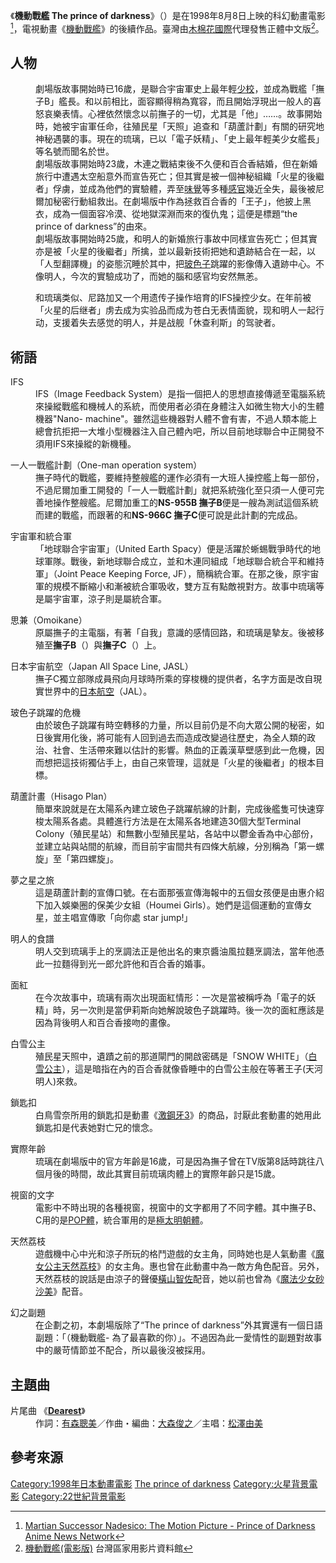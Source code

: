 {{電影資訊框
| 片名     = 機動戰艦 The prince of darkness
| 電影原名 = {{lang|ja|機動戦艦ナデシコ -The prince of darkness-}}
| 圖像     = 
| 圖像大小 = 
| 圖像說明 = 
| 片名表記 = 
| 副標題   = 
| 導演     = [[佐藤龍雄|佐藤龍雄]]
| 監製     = 
| 製片     = 
| 編劇     = 
| 劇本     = 佐藤龍雄
| 故事     = 
| 原著     = 
| 旁白     = 
| 統籌     = 
| 主演     = 
| 配樂     = 服部隆之
| 片尾曲   = Dearest
| 攝影     = 
| 剪輯     = 松村正宏
| 製片商   = [[XEBEC|XEBEC]]
| 片長     = 80分
| 產地     = {{flagicon|JPN}} 日本
| 語言     = 日語
| 上映日期 = 1998年8月8日
| 發行商   = {{flagicon|JPN}} [[東映|東映]]<br>{{flagicon|ROC}} [[木棉花國際|木棉花國際]]
| 發行日期 = {{flagicon|JPN}} 1999年10月22日
| 公映許可 = 
| 預算     = 
| 票房     = 
| 前集     = 
| 續集     = 
| 中國大陸片名 = 
| 香港片名 = 
| 澳門片名 = 
| 台灣片名 = 
| 新馬片名 = 
| 官方網站 = 
}}
《'''機動戰艦 The prince of darkness'''》（{{lang|ja|機動戦艦ナデシコ -The prince of darkness-}}）是在1998年8月8日上映的科幻動畫電影<ref>[http://www.animenewsnetwork.com/encyclopedia/anime.php?id=1010 Martian Successor Nadesico: The Motion Picture - Prince of Darkness] {{Wayback|url=http://www.animenewsnetwork.com/encyclopedia/anime.php?id=1010 |date=20210126214740 }}[[Anime_News_Network|Anime News Network]]{{en}}</ref>，電視動畫《[[機動戰艦|機動戰艦]]》的後續作品。臺灣由[[木棉花國際|木棉花國際]]代理發售正體中文版<ref>[http://www.etaipei.com.tw/main/qtylist.asp?r=103810 機動戰艦(電影版)] {{Wayback|url=http://www.etaipei.com.tw/main/qtylist.asp?r=103810 |date=20190909151146 }}台灣區家用影片資料館{{zh-tw}}</ref>。

==人物==
; {{nihongo|星野琉璃|ホシノ・ルリ（星野 ルリ）|[[配音員|配音員]]：[[南央美|南央美]]}}
:劇場版故事開始時已16歲，是聯合宇宙軍史上最年輕[[少校|少校]]，並成為戰艦「撫子B」艦長。和以前相比，面容顯得稍為寬容，而且開始浮現出一般人的喜怒哀樂表情。心裡依然懷念以前撫子的一切，尤其是「他」……。故事開始時，她被宇宙軍任命，往殖民星「天照」追查和「葫蘆計劃」有關的研究地神秘遇襲的事。現在的琉璃，已以「電子妖精」、「史上最年輕美少女艦長」等名號而聞名於世。
; {{nihongo|天河明人|テンカワ・アキト（天河 明人）|配音員：[[上田祐司|上田祐司]]、[[葉三陽|葉三陽]]（台灣）}}
:劇場版故事開始時23歲，木連之戰結束後不久便和百合香結婚，但在新婚旅行中遭遇太空船意外而宣告死亡；但其實是被一個神秘組織「火星的後繼者」俘虜，並成為他們的實驗體，弄至[[味覺|味覺]]等多種[[感官|感官]]幾近全失，最後被尼爾加秘密行動組救出。在劇場版中作為拯救百合香的「王子」，他披上黑衣，成為一個面容冷漠、從地獄深淵而來的復仇鬼；這便是標題“the prince of darkness”的由來。
; {{nihongo|御統百合香（由利佳）|ミスマル・ユリカ（御統 ユリカ）|配音員：[[桑島法子|桑島法子]]}}
:劇場版故事開始時25歲，和明人的新婚旅行事故中同樣宣告死亡；但其實亦是被「火星的後繼者」所擒，並以最新技術把她和遺跡結合在一起，以「人型翻譯機」的姿態沉睡於其中，把[[玻色子|玻色子]]跳躍的影像傳入遺跡中心。不像明人，今次的實驗成功了，而她的腦和感官均安然無恙。

; {{nihongo|拉碧絲·勒蘇里|ラピス・ラズリ|Rapisu Razuri|配音員：[[仲間由紀惠|仲間由紀惠]]}}
:和琉璃类似、尼路加又一个用遗传子操作培育的IFS操控少女。在年前被「火星的后继者」虏去成为实验品而成为苍白无表情面貌，现和明人一起行动，支援着失去感觉的明人，并是战舰「休查利斯」的驾驶者。

==術語==
;IFS
:IFS（Image Feedback System）是指一個把人的思想直接傳遞至電腦系統來操縱戰艦和機械人的系統，而使用者必須在身體注入如微生物大小的生體機器"Nano- machine"。雖然這些機器對人體不會有害，不過人類本能上總會抗拒把一大堆小型機器注入自己體內吧，所以目前地球聯合中正開發不須用IFS來操縱的新機種。

;一人一戰艦計劃（One-man operation system）
:撫子時代的戰艦，要維持整艘艦的運作必須有一大班人操控艦上每一部份，不過尼爾加重工開發的「一人一戰艦計劃」就把系統強化至只須一人便可完善地操作整艘艦。尼爾加重工的'''NS-955B 撫子B'''便是一艘為測試這個系統而建的戰艦，而跟著的'''{{lang|ja|ユーチャリス}}'''和'''NS-966C 撫子C'''便可說是此計劃的完成品。

;宇宙軍和統合軍
:「地球聯合宇宙軍」（United Earth Spacy）便是活躍於蜥蜴戰爭時代的地球軍隊。戰後，新地球聯合成立，並和木連同組成「地球聯合統合平和維持軍」（Joint Peace Keeping Force, JF），簡稱統合軍。在那之後，原宇宙軍的規模不斷縮小和漸被統合軍吸收，雙方互有點敵視對方。故事中琉璃等是屬宇宙軍，涼子則是屬統合軍。

;思兼（Omoikane）
:原屬撫子的主電腦，有著「自我」意識的感情回路，和琉璃是摯友。後被移殖至'''撫子B'''（{{lang|ja|ナデシコB}}）與'''撫子C'''（{{lang|ja|ナデシコC}}）上。

;日本宇宙航空（Japan All Space Line, JASL）
:撫子C獨立部隊成員飛向月球時所乘的穿梭機的提供者，名字方面是改自現實世界中的[[日本航空|日本航空]]（JAL）。

;玻色子跳躍的危機
:由於玻色子跳躍有時空轉移的力量，所以目前仍是不向大眾公開的秘密，如日後實用化後，將可能有人回到過去而造成改變過往歷史，為全人類的政治、社會、生活帶來難以估計的影響。熱血的正義漢草壁感到此一危機，因而想把這技術獨佔手上，由自己來管理，這就是「火星的後繼者」的根本目標。

;葫蘆計畫（Hisago Plan）
:簡單來說就是在太陽系內建立玻色子跳躍航線的計劃，完成後艦隻可快速穿梭太陽系各處。具體進行方法是在太陽系各地建造30個大型Terminal Colony（殖民星站）和無數小型殖民星站，各站中以鬱金香為中心部份，並建立站與站間的航線，而目前宇宙間共有四條大航線，分別稱為「第一螺旋」至「第四螺旋」。

;夢之星之旅
:這是葫蘆計劃的宣傳口號。在右面那張宣傳海報中的五個女孩便是由惠介紹下加入娛樂圈的保美少女組（Houmei Girls）。她們是這個運動的宣傳女星，並主唱宣傳歌「向你處 star jump!」

;明人的食譜
:明人交到琉璃手上的烹調法正是他出名的東京醬油風拉麵烹調法，當年他憑此一拉麵得到光一郎允許他和百合香的婚事。

;面紅
:在今次故事中，琉璃有兩次出現面紅情形：一次是當被稱呼為「電子的妖精」時，另一次則是當伊莉斯向她解說玻色子跳躍時。後一次的面紅應該是因為背後明人和百合香接吻的畫像。

;白雪公主
:殖民星天照中，遺蹟之前的那道閘門的開啟密碼是「SNOW WHITE」（[[白雪公主|白雪公主]]），這是暗指在內的百合香就像昏睡中的白雪公主般在等著王子(天河明人)來救。

;鎖匙扣
:白鳥雪奈所用的鎖匙扣是動畫《[[激鋼牙3|激鋼牙3]]》的商品，討厭此套動畫的她用此鎖匙扣是代表她對亡兄的懷念。

;實際年齡
:琉璃在劇場版中的官方年齡是16歲，可是因為撫子曾在TV版第8話時跳往八個月後的時間，故此其實目前琉璃肉體上的實際年齡只是15歲。

;視窗的文字
:電影中不時出現的各種視窗，視窗中的文字都用了不同字體。其中撫子B、C用的是[[POP體|POP體]]，統合軍用的是[[極太明朝體|極太明朝體]]。

;天然荔枝
:遊戲機中心中光和涼子所玩的格鬥遊戲的女主角，同時她也是人氣動畫《[[魔女公主天然荔枝|魔女公主天然荔枝]]》的女主角。惠也曾在此動畫中為一敵方角色配音。另外，天然荔枝的說話是由涼子的聲優[[橫山智佐|橫山智佐]]配音，她以前也曾為《[[魔法少女砂沙美|魔法少女砂沙美]]》配音。

;幻之副題
:在企劃之初，本劇場版除了“The prince of darkness”外其實還有一個日語副題：「{{lang|ja|機動戦艦ナデシコ- 大好きな 君だから}}（機動戰艦- 為了最喜歡的你）」。不過因為此一愛情性的副題對故事中的嚴苛情節並不配合，所以最後沒被採用。

==主題曲==
;片尾曲 《'''[[Dearest_(松泽由美单曲)|Dearest]]'''》
:作詞：[[有森聰美|有森聰美]]／作曲・編曲：[[大森俊之|大森俊之]]／主唱：[[松澤由美|松澤由美]]

==參考來源==
{{reflist}}

{{XEBEC}}
{{日本星雲獎多媒體部門}}
{{Anime Grand Prix}}
{{DEFAULTSORT:Kidō Senkan Nadeshiko -The prince of darkness-}}
[[Category:1998年日本動畫電影|Category:1998年日本動畫電影]]
[[Category:機動戰艦|The prince of darkness]]
[[Category:火星背景電影|Category:火星背景電影]]
[[Category:22世紀背景電影|Category:22世紀背景電影]]